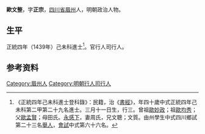 {{明清人物信息框
| 姓名 = 歐文整
| 原名 =
| 圖片名稱= 
| 圖片大小 =
| 圖片說明 = 
| 最高職務 = 行人司行人
| 國家 = 大明 
| 爵位 =
| 籍貫 = [[四川省|四川省]][[眉州|眉州]]
| 族裔 = 
| 字號 = 字正宗
| 諡號 =
| 出生日期 = 三月十一日
| 出生地點 =
| 逝世日期 = 卒年不詳
| 逝世地點 =
| 墓葬 =
| 配偶 = 周氏
| 親屬 = 曾祖[[歐妙政|歐妙政]]，祖[[歐均秀|歐均秀]]<br>父[[歐孟賢|歐孟賢]]，母田氏
| 出身 =
* 正統四年己未科進士出身
| 經歷 =
| 著作 =  
}}
'''歐文整'''{{BD|1400年||？年||}}，字'''正宗'''，[[四川省|四川省]][[眉州|眉州]]人，明朝政治人物。

== 生平 ==
正統四年（1439年）己未科進士<ref>《正統四年己未科進士登科錄》：民籍，治《[[書經|書經]]》，年四十歲中式正統四年己未科第二甲第二十九名進士。三月十一日生，行三。曾祖[[歐妙政|歐妙政]]；祖[[歐均秀|歐均秀]]；父[[歐孟賢|歐孟賢]]；母田氏。[[永感下|永感下]]，妻周氏，兄文聰；文質。由州學生中式四川鄉試第二十三名[[舉人|舉人]]，[[會試|會試]]中式第六十六名。</ref>。官行人司行人。

== 参考资料 ==
{{reflist}}

{{正統四年己未科殿试金榜}}

{{Authority control}}

{{DEFAULTSORT:Ou欧}}
[[Category:眉州人|Category:眉州人]]
[[Category:明朝行人司行人|Category:明朝行人司行人]]


{{明朝人物小作品}}